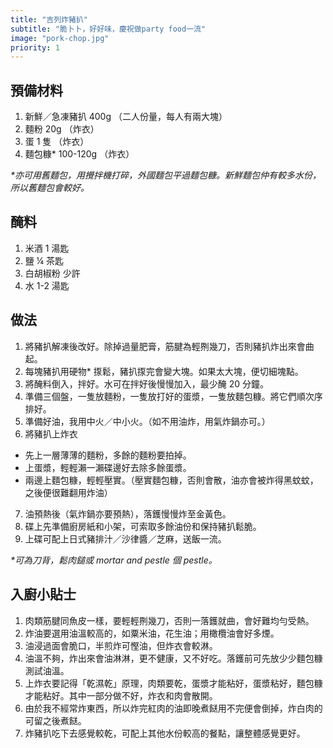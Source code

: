 ```yaml
---
title: "吉列炸豬扒"
subtitle: "脆卜卜，好好味，慶祝做party food一流"
image: "pork-chop.jpg"
priority: 1
---
```


## 預備材料

1. 新鮮／急凍豬扒 400g （二人份量，每人有兩大塊）
2. 麵粉 20g （炸衣）
3. 蛋 1 隻 （炸衣）
4. 麵包糠\* 100-120g （炸衣）

_\*亦可用舊麵包，用攪拌機打碎，外國麵包平過麵包糠。新鮮麵包仲有較多水份，所以舊麵包會較好。_

## 醃料

1. 米酒 1 湯匙
2. 鹽 ¼ 茶匙
3. 白胡椒粉 少許
4. 水 1-2 湯匙

## 做法

1. 將豬扒解凍後改好。除掉過量肥膏，筋腱為輕𠝹幾刀，否則豬扒炸出來會曲起。
2. 每塊豬扒用硬物\* 揼鬆，豬扒揼完會變大塊。如果太大塊，便切細塊點。
3. 將醃料倒入，拌好。水可在拌好後慢慢加入，最少醃 20 分鐘。
4. 準備三個盤，一隻放麵粉，一隻放打好的蛋漿，一隻放麵包糠。將它們順次序排好。
5. 準備好油，我用中火／中小火。（如不用油炸，用氣炸鍋亦可。）
6. 將豬扒上炸衣

- 先上一層薄薄的麵粉，多餘的麵粉要拍掉。
- 上蛋漿，輕輕瀨一瀨碟邊好去除多餘蛋漿。
- 兩邊上麵包糠，輕輕壓實。（壓實麵包糠，否則會散，油亦會被炸得黑蚊蚊，之後便很難翻用炸油）

7. 油預熱後（氣炸鍋亦要預熱），落鑊慢慢炸至金黃色。
8. 碟上先準備廚房紙和小架，可索取多餘油份和保持豬扒鬆脆。
9. 上碟可配上日式豬排汁／沙律醬／芝麻，送飯一流。

_\*可為刀背，鬆肉鎚或 mortar and pestle 個 pestle。_

## 入廚小貼士

1. 肉類筋腱同魚皮一樣，要輕輕𠝹幾刀，否則一落鑊就曲，會好難均勻受熱。
2. 炸油要選用油溫較高的，如粟米油，花生油；用橄欖油會好多煙。
3. 油浸過面會脆口，半煎炸可慳油，但炸衣會較淋。
4. 油溫不夠，炸出來會油淋淋，更不健康，又不好吃。落鑊前可先放少少麵包糠測試油溫。
5. 上炸衣要記得「乾濕乾」原理，肉類要乾，蛋漿才能粘好，蛋漿粘好，麵包糠才能粘好。其中一部分做不好，炸衣和肉會散開。
6. 由於我不經常炸東西，所以炸完紅肉的油即晚煮餸用不完便會倒掉，炸白肉的可留之後煮餸。
7. 炸豬扒吃下去感覺較乾，可配上其他水份較高的餐點，讓整體感覺更好。
